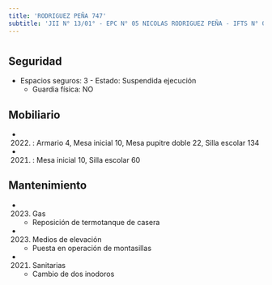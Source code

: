```yaml
---
title: 'RODRIGUEZ PEÑA 747'
subtitle: 'JII N° 13/01° - EPC N° 05 NICOLAS RODRIGUEZ PEÑA - IFTS N° 05'
---
```


#


## Seguridad

*  Espacios seguros: 3 - Estado: Suspendida ejecución 
    + Guardia física: NO





## Mobiliario

*  (2022) : Armario 4, Mesa inicial 10, Mesa pupitre doble 22, Silla escolar 134 

*  (2021) : Mesa inicial 10, Silla escolar 60 





## Mantenimiento

*  (2023) Gas 
    + Reposición de termotanque de casera

*  (2023) Medios de elevación 
    + Puesta en operación de montasillas

*  (2021) Sanitarias 
    + Cambio de dos inodoros



